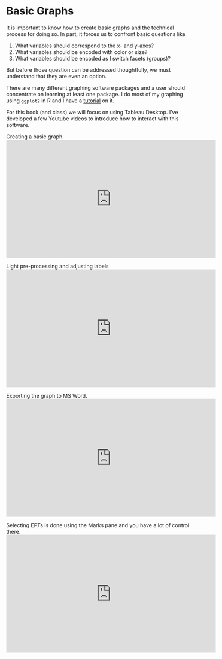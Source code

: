 # Basic Graphs {-}

It is important to know how to create basic graphs and the technical process 
for doing so. In part, it forces us to confront basic questions like

1.  What variables should correspond to the x- and y-axes?
2.  What variables should be encoded with color or size?
3.  What variables should be encoded as I switch facets (groups)?

But before those question can be addressed thoughtfully, we must understand
that they are even an option.

There are many different graphing software packages and a user should
concentrate on learning at least one package. I do most of my graphing 
using `ggplot2` in R and I have a 
[tutorial](https://bookdown.org/dereksonderegger/444/) 
on it.

For this book (and class) we will focus on using Tableau Desktop. I've developed
a few Youtube videos to introduce how to interact with this software.

Creating a basic graph.
<iframe width="560" height="315" src="https://www.youtube.com/embed/KOAgy0oIY14" frameborder="0" allowfullscreen></iframe>

Light pre-processing and adjusting labels
<iframe width="560" height="315" src="https://www.youtube.com/embed/G1I3j8T4bhI" frameborder="0" allowfullscreen></iframe>

Exporting the graph to MS Word. 
<iframe width="560" height="315" src="https://www.youtube.com/embed/Tke-hgmfMNs" frameborder="0" allowfullscreen></iframe>

Selecting EPTs is done using the Marks pane and you have a lot of control there.
<iframe width="560" height="315" src="https://www.youtube.com/embed/8nB_Ty1ZHo0" frameborder="0" allowfullscreen></iframe>

